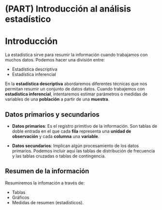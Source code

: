 # (PART) Introducción al análisis estadístico {-}

# Introducción

La estadística sirve para resumir la información cuando trabajamos con muchos datos. Podemos hacer una división entre:

* Estadística descriptiva  
* Estadística inferencial

En la **estadística descriptiva** abordaremos diferentes técnicas que nos permitan resumir un conjunto de datos datos. Cuando trabajemos con **estadística inferencial**, intentaremos estimar parámetros o medidas de variables de una **población** a partir de una **muestra**.


## Datos primarios y secundarios

* **Datos primarios**: Es el registro primitivo de la información. Son tablas de doble entrada en el que cada **fila** representa una **unidad de observación** y cada **columna** una **variable**.

* **Datos secundarios**: Implican algún procesamiento de los datos primarios. Podemos incluir aquí las tablas de distribución de frecuencia y las tablas cruzadas o tablas de contingencia.

## Resumen de la información

Resumiremos la infomación a través de:

* Tablas
* Gráficos
* Medidas de resumen (estadísticos).
